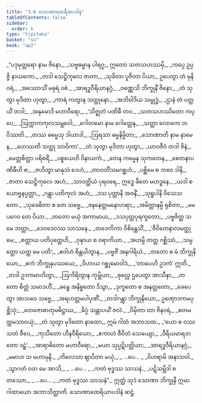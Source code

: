 ```yaml
---
title: "3.6 သောဏာထေရီအပဒါန"
tableOfContents: false
sidebar:
  order: 6
type: "tipitaka"
basket: "su"
book: "ap2"
---
```



<DynamicBreadcrumb />

<Division number="220" book="ap2" e="ch" v="20" p="131">

<Paragraph number="924" type="verses" book="ap2">
_“ပဒုမုတ္တရော နာမ ဇိနော,_  
_သဗ္ဗဓမ္မာန ပါရဂူ;_  
ဣတော သတသဟဿမှိ,_  
_ကပ္ပေ ဥပ္ပဇ္ဇိ နာယကော._  

</Paragraph>

</Division>
<Division number="221" book="ap2" e="ch" v="20" p="160">

<Paragraph number="925" type="verses" book="ap2">
_တဒါ သေဋ္ဌိကုလေ ဇာတာ,_  
_သုခိတာ ပူဇိတာ ပိယာ;_  
ဥပေတွာ တံ မုနိဝရံ,_  
_အဿောသိံ မဓုရံ ဝစံ._  

</Paragraph>

</Division>
<Division number="222" book="ap2" e="ch" v="20" p="161">

<Paragraph number="926" type="verses" book="ap2">
_အာရဒ္ဓဝီရိယာနဂ္ဂံ,_  
_ဝဏ္ဏေသိ ဘိက္ခုနိံ ဇိနော;_  
_တံ သုတွာ မုဒိတာ ဟုတွာ,_  
_ကာရံ ကတွာန သတ္ထုနော._  

</Paragraph>

</Division>
<Division number="223" book="ap2" e="ch" v="20" p="161">

<Paragraph number="927" type="verses" book="ap2">
_အဘိဝါဒိယ သမ္ဗုဒ္ဓံ,_  
_ဌာနံ တံ ပတ္ထယိံ တဒါ;_  
_အနုမောဒိ မဟာဝီရော,_  
_‘သိဇ္ဈတံ ပဏိဓီ တဝ._  

</Paragraph>

</Division>
<Division number="224" book="ap2" e="ch" v="20" p="161">

<Paragraph number="928" type="verses" book="ap2">
_သတသဟဿိတော ကပ္ပေ,_  
_ဩက္ကာကကုလသမ္ဘဝေါ;_  
_ဂေါတမော နာမ ဂေါတ္တေန,_  
_သတ္ထာ လောကေ ဘဝိဿတိ._  

</Paragraph>

</Division>
<Division number="225" book="ap2" e="ch" v="20" p="161">

<Paragraph number="929" type="verses" book="ap2">
_တဿ ဓမ္မေသု ဒါယာဒါ,_  
_ဩရသာ ဓမ္မနိမ္မိတာ;_  
_သောဏာတိ နာမ နာမေန,_  
_ဟေဿတိ သတ္ထု သာဝိကာ’._  

</Paragraph>

</Division>
<Division number="226" book="ap2" e="ch" v="20" p="161">

<Paragraph number="930" type="verses" book="ap2">
_တံ သုတွာ မုဒိတာ ဟုတွာ,_  
_ယာဝဇီဝံ တဒါ ဇိနံ;_  
_မေတ္တစိတ္တာ ပရိစရိံ,_  
_ပစ္စယေဟိ ဝိနာယကံ._  

</Paragraph>

</Division>
<Division number="227" book="ap2" e="ch" v="20" p="161">

<Paragraph number="931" type="verses" book="ap2">
_တေန ကမ္မေန သုကတေန,_  
_စေတနာပဏိဓီဟိ စ;_  
_ဇဟိတွာ မာနုသံ ဒေဟံ,_  
_တာဝတိံသမဂစ္ဆဟံ._  

</Paragraph>

</Division>
<Division number="228" book="ap2" e="ch" v="20" p="161">

<Paragraph number="932" type="verses" book="ap2">
_ပစ္ဆိမေ စ ဘဝေ ဒါနိ,_  
_ဇာတာ သေဋ္ဌိကုလေ အဟံ;_  
_သာဝတ္ထိယံ ပုရဝရေ,_  
ဣဒ္ဓေ ဖီတေ မဟဒ္ဓနေ._  

</Paragraph>

</Division>
<Division number="229" book="ap2" e="ch" v="20" p="161">

<Paragraph number="933" type="verses" book="ap2">
_ယဒါ စ ယောဗ္ဗနပ္ပတ္တာ,_  
_ဂန္တွာ ပတိကုလံ အဟံ;_  
_ဒသ ပုတ္တာနိ အဇနိံ,_  
_သုရူပါနိ ဝိသေသတော._  

</Paragraph>

</Division>
<Division number="230" book="ap2" e="ch" v="20" p="161">

<Paragraph number="934" type="verses" book="ap2">
_သုခေဓိတာ စ တေ သဗ္ဗေ,_  
_ဇနနေတ္တမနောဟရာ;_  
_အမိတ္တာနမ္ပိ ရုစိတာ,_  
_မမ ပဂေဝ တေ ပိယာ._  

</Paragraph>

</Division>
<Division number="231" book="ap2" e="ch" v="20" p="161">

<Paragraph number="935" type="verses" book="ap2">
_တတော မယှံ အကာမာယ,_  
_ဒသပုတ္တပုရက္ခတော;_  
_ပဗ္ဗဇိတ္ထ သ မေ ဘတ္တာ,_  
_ဒေဝဒေဝဿ သာသနေ._  

</Paragraph>

</Division>
<Division number="232" book="ap2" e="ch" v="20" p="161">

<Paragraph number="936" type="verses" book="ap2">
_တဒေကိကာ ဝိစိန္တေသိံ,_  
_‘ဇီဝိတေနာလမတ္ထု မေ;_  
_စတ္တာယ ပတိပုတ္တေဟိ,_  
_ဝုဍ္ဎာယ စ ဝရာကိယာ._  

</Paragraph>

</Division>
<Division number="233" book="ap2" e="ch" v="20" p="161">

<Paragraph number="937" type="verses" book="ap2">
_အဟမ္ပိ တတ္ထ ဂစ္ဆိဿံ,_  
_သမ္ပတ္တော ယတ္ထ မေ ပတိ’;_  
_ဧဝါဟံ စိန္တယိတွာန,_  
_ပဗ္ဗဇိံ အနဂါရိယံ._  

</Paragraph>

</Division>
<Division number="234" book="ap2" e="ch" v="20" p="162">

<Paragraph number="938" type="verses" book="ap2">
_တတော စ မံ ဘိက္ခုနိယော,_  
_ဧကံ ဘိက္ခုနုပဿယေ;_  
_ဝိဟာယ ဂစ္ဆုမောဝါဒံ,_  
_‘တာပေဟိ ဥဒကံ’ ဣတိ._  

</Paragraph>

</Division>
<Division number="235" book="ap2" e="ch" v="20" p="162">

<Paragraph number="939" type="verses" book="ap2">
_တဒါ ဥဒကမာဟိတွာ,_  
_ဩကိရိတွာန ကုမ္ဘိယာ;_  
_စုလ္လေ ဌပေတွာ အာသီနာ,_  
_တတော စိတ္တံ သမာဒဟိံ._  

</Paragraph>

</Division>
<Division number="236" book="ap2" e="ch" v="20" p="162">

<Paragraph number="940" type="verses" book="ap2">
_ခန္ဓေ အနိစ္စတော ဒိသွာ,_  
_ဒုက္ခတော စ အနတ္တတော;_  
_ခေပေတွာ အာသဝေ သဗ္ဗေ,_  
_အရဟတ္တမပါပုဏိံ._  

</Paragraph>

</Division>
<Division number="237" book="ap2" e="ch" v="20" p="162">

<Paragraph number="941" type="verses" book="ap2">
_တဒါဂန္တွာ ဘိက္ခုနိယော,_  
ဥဏှောဒကမပုစ္ဆိသုံ;_  
_တေဇောဓာတုမဓိဋ္ဌာယ,_  
_ခိပ္ပံ သန္တာပယိံ ဇလံ._  

</Paragraph>

</Division>
<Division number="238" book="ap2" e="ch" v="20" p="162">

<Paragraph number="942" type="verses" book="ap2">
_ဝိမှိတာ တာ ဇိနဝရံ,_  
_ဧတမတ္ထမသာဝယုံ;_  
_တံ သုတွာ မုဒိတော နာထော,_  
ဣမံ ဂါထံ အဘာသထ._  

</Paragraph>

</Division>
<Division number="239" book="ap2" e="ch" v="20" p="162">

<Paragraph number="943" type="verses" book="ap2">
_‘ယော စ ဝဿသတံ ဇီဝေ,_  
_ကုသီတော ဟီနဝီရိယော;_  
_ဧကာဟံ ဇီဝိတံ သေယျော,_  
_ဝီရိယမာရဘတော ဒဠှံ’._  

</Paragraph>

</Division>
<Division number="240" book="ap2" e="ch" v="20" p="162">

<Paragraph number="944" type="verses" book="ap2">
_အာရာဓိတော မဟာဝီရော,_  
_မယာ သုပ္ပဋိပတ္တိယာ;_  
_အာရဒ္ဓဝီရိယာနဂ္ဂံ,_  
_မမာဟ သ မဟာမုနိ._  

</Paragraph>

</Division>
<Division number="241" book="ap2" e="ch" v="20" p="162">

<Paragraph number="945" type="verses" book="ap2">
_ကိလေသာ ဈာပိတာ မယှံ,_  
_ …ပေ… _  
_ဝိဟရာမိ အနာသဝါ._  

</Paragraph>

</Division>
<Division number="242" book="ap2" e="ch" v="20" p="162">

<Paragraph number="946" type="verses" book="ap2">
_သွာဂတံ ဝတ မေ အာသိ,_  
_ …ပေ… _  
_ကတံ ဗုဒ္ဓဿ သာသနံ._  

</Paragraph>

</Division>
<Division number="243" book="ap2" e="ch" v="20" p="162">

<Paragraph number="947" type="verses" book="ap2">
_ပဋိသမ္ဘိဒါ စတဿော,_  
_ …ပေ… _  
_ကတံ ဗုဒ္ဓဿ သာသနံ”._  

</Paragraph>

<Paragraph number="948" book="ap2">
ဣတ္ထံ သုဒံ သောဏာ ဘိက္ခုနီ ဣမာ ဂါထာယော အဘာသိတ္ထာတိ.

</Paragraph>
</Division>

<Paragraph number="949" type="center" book="ap2">
သောဏာထေရိယာပဒါနံ ဆဋ္ဌံ.
</Paragraph>